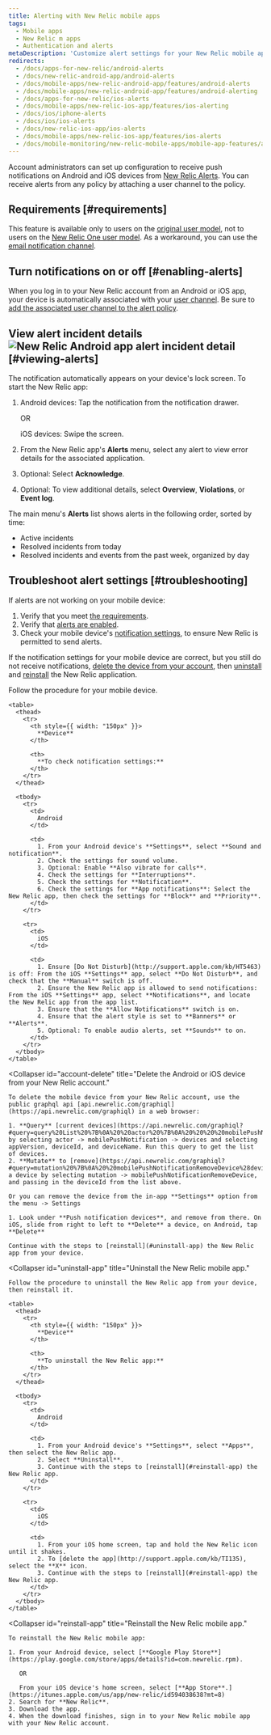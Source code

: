 ```yaml
---
title: Alerting with New Relic mobile apps
tags:
  - Mobile apps
  - New Relic m apps
  - Authentication and alerts
metaDescription: 'Customize alert settings for your New Relic mobile app, including email or push notifications. View and acknowledge view alerting incidents.'
redirects:
  - /docs/apps-for-new-relic/android-alerts
  - /docs/new-relic-android-app/android-alerts
  - /docs/mobile-apps/new-relic-android-app/features/android-alerts
  - /docs/mobile-apps/new-relic-android-app/features/android-alerting
  - /docs/apps-for-new-relic/ios-alerts
  - /docs/mobile-apps/new-relic-ios-app/features/ios-alerting
  - /docs/ios/iphone-alerts
  - /docs/ios/ios-alerts
  - /docs/new-relic-ios-app/ios-alerts
  - /docs/mobile-apps/new-relic-ios-app/features/ios-alerts
  - /docs/mobile-monitoring/new-relic-mobile-apps/mobile-app-features/alerting-new-relic-mobile-apps
---
```


Account administrators can set up configuration to receive push notifications on Android and iOS devices from [New Relic Alerts](/docs/alerts/new-relic-alerts-beta/getting-started/new-relic-alerts). You can receive alerts from any policy by attaching a user channel to the policy.

## Requirements [#requirements]

This feature is available only to users on the [original user model](/docs/accounts/original-accounts-billing/original-product-based-pricing/overview-changes-pricing-user-model/#user-models), not to users on the [New Relic One user model](/docs/accounts/original-accounts-billing/original-product-based-pricing/overview-changes-pricing-user-model/#user-models). As a workaround, you can use the [email notification channel](#email). 

## Turn notifications on or off [#enabling-alerts]

When you log in to your New Relic account from an Android or iOS app, your device is automatically associated with your [user channel](/docs/alerts/new-relic-alerts-beta/managing-notification-channels/notification-channels-controlling-where-send-alerts#user). Be sure to [add the associated user channel to the alert policy](/docs/alerts/new-relic-alerts-beta/managing-notification-channels/notification-channels-controlling-where-send-alerts#mobile-push).

## View alert incident details <ImageSizing width="250px" height="460px">![New Relic Android app alert incident detail](./images/alerts-incident-detail-nexus.jpg "New Relic Android app alert incident detail")</ImageSizing> [#viewing-alerts]

The notification automatically appears on your device's lock screen. To start the New Relic app:

1. Android devices: Tap the notification from the notification drawer.

   OR

   iOS devices: Swipe the screen.
2. From the New Relic app's **Alerts** menu, select any alert to view error details for the associated application.
3. Optional: Select **Acknowledge**.
4. Optional: To view additional details, select **Overview**, **Violations**, or **Event log**.

The main menu's **Alerts** list shows alerts in the following order, sorted by time:

* Active incidents
* Resolved incidents from today
* Resolved incidents and events from the past week, organized by day

## Troubleshoot alert settings [#troubleshooting]

If alerts are not working on your mobile device:

1. Verify that you meet [the requirements](#requirements). 
2. Verify that [alerts are enabled](#enabling-alerts).
3. Check your mobile device's [notification settings](#notification-settings), to ensure New Relic is permitted to send alerts.

If the notification settings for your mobile device are correct, but you still do not receive notifications, [delete the device from your account](#account-delete), then [uninstall](#uninstall-app) and [reinstall](#reinstall-app) the New Relic application.

<CollapserGroup>
  <Collapser
    id="notification-settings"
    title="Check notification settings for your mobile device."
  >
    Follow the procedure for your mobile device.

    <table>
      <thead>
        <tr>
          <th style={{ width: "150px" }}>
            **Device**
          </th>

          <th>
            **To check notification settings:**
          </th>
        </tr>
      </thead>

      <tbody>
        <tr>
          <td>
            Android
          </td>

          <td>
            1. From your Android device's **Settings**, select **Sound and notification**.
            2. Check the settings for sound volume.
            3. Optional: Enable **Also vibrate for calls**.
            4. Check the settings for **Interruptions**.
            5. Check the settings for **Notification**.
            6. Check the settings for **App notifications**: Select the New Relic app, then check the settings for **Block** and **Priority**.
          </td>
        </tr>

        <tr>
          <td>
            iOS
          </td>

          <td>
            1. Ensure [Do Not Disturb](http://support.apple.com/kb/HT5463) is off: From the iOS **Settings** app, select **Do Not Disturb**, and check that the **Manual** switch is off.
            2. Ensure the New Relic app is allowed to send notifications: From the iOS **Settings** app, select **Notifications**, and locate the New Relic app from the app list.
            3. Ensure that the **Allow Notifications** switch is on.
            4. Ensure that the alert style is set to **Banners** or **Alerts**.
            5. Optional: To enable audio alerts, set **Sounds** to on.
          </td>
        </tr>
      </tbody>
    </table>
  </Collapser>

  <Collapser
    id="account-delete"
    title="Delete the Android or iOS device from your New Relic account."
  >
    To delete the mobile device from your New Relic account, use the public graphql api [api.newrelic.com/graphiql](https://api.newrelic.com/graphiql) in a web browser:

    1. **Query** [current devices](https://api.newrelic.com/graphiql?#query=query%20List%20%7B%0A%20%20actor%20%7B%0A%20%20%20%20mobilePushNotification%20%7B%0A%20%20%20%20%20%20devices%20%7B%0A%20%20%20%20%20%20%20%20appVersion%0A%20%20%20%20%20%20%20%20deviceId%0A%20%20%20%20%20%20%20%20deviceName%0A%20%20%20%20%20%20%20%20operatingSystem%0A%20%20%20%20%20%20%7D%0A%20%20%20%20%7D%0A%20%20%7D%0A%7D%0A) by selecting actor -> mobilePushNotification -> devices and selecting appVersion, deviceId, and deviceName. Run this query to get the list of devices.
    2. **Mutate** to [remove](https://api.newrelic.com/graphiql?#query=mutation%20%7B%0A%20%20mobilePushNotificationRemoveDevice%28deviceId%3A%20%22%22%29%20%7B%0A%20%20%20%20message%0A%20%20%7D%0A%7D%0A) a device by selecting mutation -> mobilePushNotificationRemoveDevice, and passing in the deviceId from the list above.

    Or you can remove the device from the in-app **Settings** option from the menu -> Settings

    1. Look under **Push notification devices**, and remove from there. On iOS, slide from right to left to **Delete** a device, on Android, tap **Delete**

    Continue with the steps to [reinstall](#uninstall-app) the New Relic app from your device.
  </Collapser>

  <Collapser
    id="uninstall-app"
    title="Uninstall the New Relic mobile app."
  >
    Follow the procedure to uninstall the New Relic app from your device, then reinstall it.

    <table>
      <thead>
        <tr>
          <th style={{ width: "150px" }}>
            **Device**
          </th>

          <th>
            **To uninstall the New Relic app:**
          </th>
        </tr>
      </thead>

      <tbody>
        <tr>
          <td>
            Android
          </td>

          <td>
            1. From your Android device's **Settings**, select **Apps**, then select the New Relic app.
            2. Select **Uninstall**.
            3. Continue with the steps to [reinstall](#reinstall-app) the New Relic app.
          </td>
        </tr>

        <tr>
          <td>
            iOS
          </td>

          <td>
            1. From your iOS home screen, tap and hold the New Relic icon until it shakes.
            2. To [delete the app](http://support.apple.com/kb/TI135), select the **X** icon.
            3. Continue with the steps to [reinstall](#reinstall-app) the New Relic app.
          </td>
        </tr>
      </tbody>
    </table>
  </Collapser>

  <Collapser
    id="reinstall-app"
    title="Reinstall the New Relic mobile app."
  >
    To reinstall the New Relic mobile app:

    1. From your Android device, select [**Google Play Store**](https://play.google.com/store/apps/details?id=com.newrelic.rpm).

       OR

       From your iOS device's home screen, select [**App Store**.](https://itunes.apple.com/us/app/new-relic/id594038638?mt=8)
    2. Search for **New Relic**.
    3. Download the app.
    4. When the download finishes, sign in to your New Relic mobile app with your New Relic account.
  </Collapser>
</CollapserGroup>

